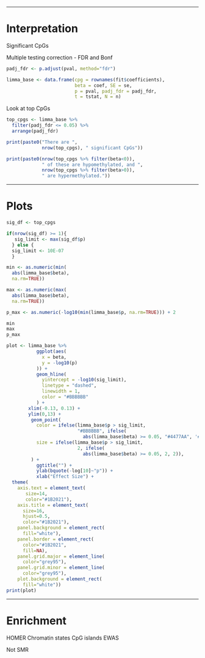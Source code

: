 
***

# Interpretation #

Significant CpGs

Multiple testing correction - FDR and Bonf

```r
padj_fdr <- p.adjust(pval, method="fdr")

limma_base <- data.frame(cpg = rownames(fit$coefficients), 
                         beta = coef, SE = se, 
                         p = pval, padj_fdr = padj_fdr, 
                         t = tstat, N = n)
```

Look at top CpGs

```r
top_cpgs <- limma_base %>% 
  filter(padj_fdr <= 0.05) %>% 
  arrange(padj_fdr)

print(paste0("There are ", 
             nrow(top_cpgs), " significant CpGs"))

print(paste0(nrow(top_cpgs %>% filter(beta<0)), 
             " of these are hypomethylated, and ", 
             nrow(top_cpgs %>% filter(beta>0)), 
             " are hypermethylated."))
```
***

# Plots

```r
sig_df <- top_cpgs

if(nrow(sig_df) >= 1){
   sig_limit <- max(sig_df$p)
  } else {
  sig_limit <- 10E-07
  }

min <- as.numeric(min(
  abs(limma_base$beta),
  na.rm=TRUE))

max <- as.numeric(max(
  abs(limma_base$beta),
  na.rm=TRUE)) 

p_max <- as.numeric(-log10(min(limma_base$p, na.rm=TRUE))) + 2

min
max
p_max

plot <- limma_base %>% 
           ggplot(aes(
             x = beta,
             y = -log10(p)
           )) +
           geom_hline(
             yintercept = -log10(sig_limit),
             linetype = "dashed",
             linewidth = 1,
             color = "#BBBBBB"
           ) +
        xlim(-0.13, 0.13) +
        ylim(0,13) +
         geom_point(
           color = ifelse(limma_base$p > sig_limit, 
                          "#BBBBBB", ifelse(
                            abs(limma_base$beta) >= 0.05, "#4477AA", '#4477AA')),
           size = ifelse(limma_base$p > sig_limit, 
                          2, ifelse(
                            abs(limma_base$beta) >= 0.05, 2, 2)), 
         ) +
           ggtitle("") +
           ylab(bquote(-log[10]~"p")) +
           xlab("Effect Size") +
  theme(
    axis.text = element_text(
       size=14, 
       color="#1B2021"),
    axis.title = element_text(
      size=16, 
      hjust=0.5, 
      color="#1B2021"),
    panel.background = element_rect(
      fill="white"),
    panel.border = element_rect(
      color="#1B2021",
      fill=NA),
    panel.grid.major = element_line(
      color="grey95"),
    panel.grid.minor = element_line(
      color="grey95"),
    plot.background = element_rect(
      fill="white"))
print(plot)
```

***

# Enrichment #

HOMER
Chromatin states
CpG islands
EWAS

Not SMR